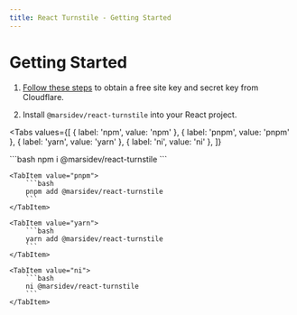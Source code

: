 ```yaml
---
title: React Turnstile - Getting Started
---
```


# Getting Started

1. [Follow these steps](https://developers.cloudflare.com/turnstile/get-started/) to obtain a free site key and secret key from Cloudflare.

2. Install `@marsidev/react-turnstile` into your React project.

<Tabs
  values={[
    { label: 'npm', value: 'npm' },
    { label: 'pnpm', value: 'pnpm' },
    { label: 'yarn', value: 'yarn' },
    { label: 'ni', value: 'ni' },
  ]}
>
  <TabItem value="npm">
		```bash
		npm i @marsidev/react-turnstile
		```
	</TabItem>

	<TabItem value="pnpm">
		```bash
		pnpm add @marsidev/react-turnstile
		```
	</TabItem>

	<TabItem value="yarn">
		```bash
		yarn add @marsidev/react-turnstile
		```
	</TabItem>

	<TabItem value="ni">
		```bash
		ni @marsidev/react-turnstile
		```
	</TabItem>
</Tabs>
